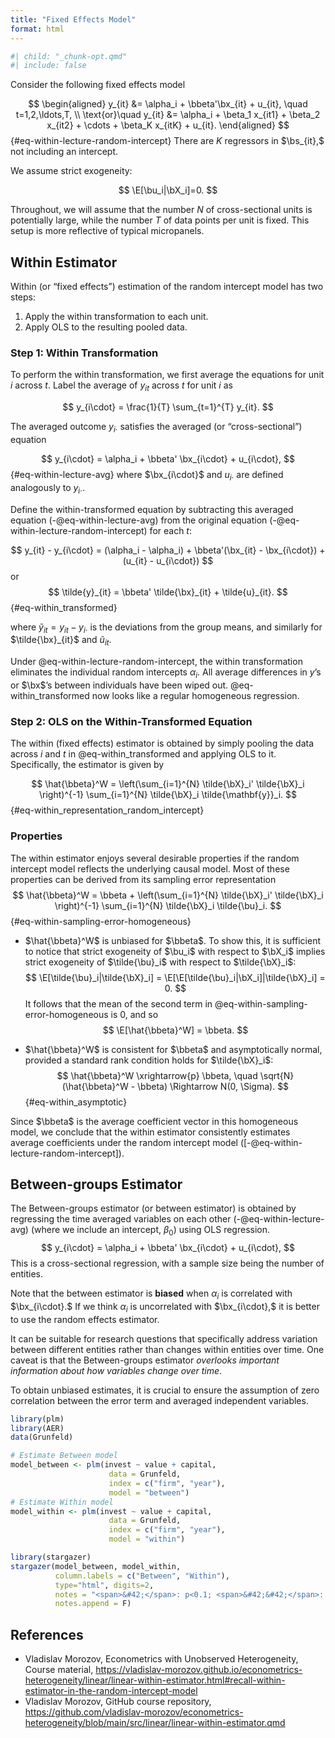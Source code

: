 ```yaml
---
title: "Fixed Effects Model"
format: html
---
```


```r
#| child: "_chunk-opt.qmd"
#| include: false
```

Consider the following fixed effects model

$$
\begin{aligned}
y_{it} &= \alpha_i + \bbeta'\bx_{it} + u_{it}, \quad t=1,2,\ldots,T, \\
\text{or}\quad y_{it} &= \alpha_i + \beta_1 x_{it1} + \beta_2 x_{it2} + \cdots + \beta_K x_{itK} + u_{it}.
\end{aligned}
$$  {#eq-within-lecture-random-intercept}
There are $K$ regressors in $\bs_{it},$ not including an intercept.

We assume strict exogeneity:

$$
\E[\bu_i|\bX_i]=0.
$$

Throughout, we will assume that the number $N$ of cross-sectional units is potentially large, while the number $T$ of data points per unit is fixed. This setup is more reflective of typical micropanels. 

## Within Estimator

Within (or "fixed effects") estimation of the random intercept model has two steps:

1. Apply the within transformation to each unit.
2. Apply OLS to the resulting pooled data.

### Step 1: Within Transformation

To perform the within transformation, we first average the equations for unit $i$ across $t$. Label the average of $y_{it}$ across $t$ for unit $i$ as  

$$
y_{i\cdot} = \frac{1}{T} \sum_{t=1}^{T} y_{it}.
$$

The averaged outcome $y_{i\cdot}$ satisfies the averaged (or "cross-sectional") equation

$$
y_{i\cdot} = \alpha_i + \bbeta' \bx_{i\cdot} + u_{i\cdot},
$$ {#eq-within-lecture-avg}
where $\bx_{i\cdot}$ and $u_{i\cdot}$ are defined analogously to $y_{i\cdot}$.

Define the within-transformed equation by subtracting this averaged equation (-@eq-within-lecture-avg) from the original equation (-@eq-within-lecture-random-intercept) for each $t$:

$$
y_{it} - y_{i\cdot} = (\alpha_i - \alpha_i) + \bbeta'(\bx_{it} - \bx_{i\cdot}) + (u_{it} - u_{i\cdot}) 
$$
or 
$$
\tilde{y}_{it} = \bbeta' \tilde{\bx}_{it} + \tilde{u}_{it}.
$${#eq-within_transformed}

where $\tilde{y}_{it} = y_{it} - y_{i\cdot}$ is the deviations from the group means, and similarly for $\tilde{\bx}_{it}$ and $\tilde{u}_{it}.$

Under @eq-within-lecture-random-intercept, the within transformation eliminates the individual random intercepts $\alpha_i$. All average differences in $y$'s or $\bx$'s between individuals have been wiped out.
@eq-within_transformed now looks like a regular homogeneous regression. 

### Step 2: OLS on the Within-Transformed Equation

The within (fixed effects) estimator is obtained by simply pooling the data across $i$ and $t$ in @eq-within_transformed and applying OLS to it. Specifically, the estimator is given by

$$
\hat{\bbeta}^W = \left(\sum_{i=1}^{N} \tilde{\bX}_i' \tilde{\bX}_i \right)^{-1} \sum_{i=1}^{N} \tilde{\bX}_i \tilde{\mathbf{y}}_i.
$${#eq-within_representation_random_intercept}


### Properties

The within estimator enjoys several desirable properties if the random intercept model reflects the underlying causal model. Most of these properties can be derived from its sampling error representation
$$
\hat{\bbeta}^W = \bbeta + \left(\sum_{i=1}^{N} \tilde{\bX}_i' \tilde{\bX}_i \right)^{-1} \sum_{i=1}^{N} \tilde{\bX}_i \tilde{\bu}_i.
$${#eq-within-sampling-error-homogeneous}

- $\hat{\bbeta}^W$ is unbiased for $\bbeta$. To show this, it is sufficient to notice that strict exogeneity of $\bu_i$ with respect to $\bX_i$ implies strict exogeneity of $\tilde{\bu}_i$ with respect to $\tilde{\bX}_i$:
$$
\E[\tilde{\bu}_i|\tilde{\bX}_i] = 
\E[\E[\tilde{\bu}_i|\bX_i]|\tilde{\bX}_i] = 0.
$$
It follows that the mean of the second term in @eq-within-sampling-error-homogeneous is 0, and so
 $$
\E[\hat{\bbeta}^W] = \bbeta.
 $$

- $\hat{\bbeta}^W$ is consistent for $\bbeta$ and asymptotically normal, provided a standard rank condition holds for $\tilde{\bX}_i$:
$$
\hat{\bbeta}^W \xrightarrow{p} \bbeta, \quad \sqrt{N}(\hat{\bbeta}^W - \bbeta) \Rightarrow N(0, \Sigma).  
$${#eq-within_asymptotic}


Since $\bbeta$ is the average coefficient vector in this homogeneous model, we conclude that the within estimator consistently estimates average coefficients under the random intercept model ([-@eq-within-lecture-random-intercept]).

## Between-groups Estimator

The Between-groups estimator (or between estimator) is obtained by regressing the time averaged variables on each other (-@eq-within-lecture-avg) (where we include an intercept, $\beta_0$) using OLS regression. 
$$
y_{i\cdot} = \alpha_i + \bbeta' \bx_{i\cdot} + u_{i\cdot},
$$
This is a cross-sectional regression, with a sample size being the number of entities.

Note that the between estimator is **biased** when $\alpha_i$ is correlated with $\bx_{i\cdot}.$ If we think $\alpha_i$ is uncorrelated with $\bx_{i\cdot},$ it is better to use the random effects estimator.

It can be suitable for research questions that specifically address variation between different entities rather than changes within entities over time. One caveat is that the Between-groups estimator *overlooks important information about how variables change over time*.

To obtain unbiased estimates, it is crucial to ensure the assumption of zero correlation between the error term and averaged independent variables.

```r
library(plm)
library(AER) 
data(Grunfeld) 

# Estimate Between model
model_between <- plm(invest ~ value + capital, 
                      data = Grunfeld,
                      index = c("firm", "year"),
                      model = "between")
# Estimate Within model
model_within <- plm(invest ~ value + capital, 
                      data = Grunfeld,
                      index = c("firm", "year"),
                      model = "within")
```

```r
library(stargazer)
stargazer(model_between, model_within, 
          column.labels = c("Between", "Within"),
          type="html", digits=2, 
          notes = "<span>&#42;</span>: p<0.1; <span>&#42;&#42;</span>: <strong>p<0.05</strong>; <span>&#42;&#42;&#42;</span>: p<0.01 <br> Standard errors in parentheses.",
          notes.append = F)
```




## References {.unlisted .unnumbered}

- Vladislav Morozov, Econometrics with Unobserved Heterogeneity, Course material, <https://vladislav-morozov.github.io/econometrics-heterogeneity/linear/linear-within-estimator.html#recall-within-estimator-in-the-random-intercept-model>
- Vladislav Morozov, GitHub course repository, <https://github.com/vladislav-morozov/econometrics-heterogeneity/blob/main/src/linear/linear-within-estimator.qmd>






